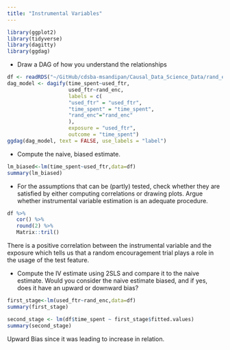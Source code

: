 ```yaml
---
title: "Instrumental Variables"
---
```


```r
library(ggplot2)
library(tidyverse)
library(dagitty)
library(ggdag)
```

-   Draw a DAG of how you understand the relationships

```r
df <- readRDS("~/GitHub/cdsba-msandipan/Causal_Data_Science_Data/rand_enc.rds")
dag_model <- dagify(time_spent~used_ftr,
                    used_ftr~rand_enc,
                    labels = c(
                    "used_ftr" = "used_ftr",
                    "time_spent" = "time_spent",
                    "rand_enc"="rand_enc"
                    ),
                    exposure = "used_ftr",
                    outcome = "time_spent")
ggdag(dag_model, text = FALSE, use_labels = "label")

```

-   Compute the naive, biased estimate.

```r
lm_biased<-lm(time_spent~used_ftr,data=df)
summary(lm_biased)
```

-   For the assumptions that can be (partly) tested, check whether they are satisfied by either computing correlations or drawing plots. Argue whether instrumental variable estimation is an adequate procedure.

```r
df %>%
   cor() %>% 
   round(2) %>% 
   Matrix::tril()
```

There is a positive correlation between the instrumental variable and the exposure which tells us that a random encouragement trial plays a role in the usage of the test feature.

-   Compute the IV estimate using 2SLS and compare it to the naive estimate. Would you consider the naive estimate biased, and if yes, does it have an upward or downward bias?

```r
first_stage<-lm(used_ftr~rand_enc,data=df)
summary(first_stage)

second_stage <- lm(df$time_spent ~ first_stage$fitted.values)
summary(second_stage)
```

Upward Bias since it was leading to increase in relation.
